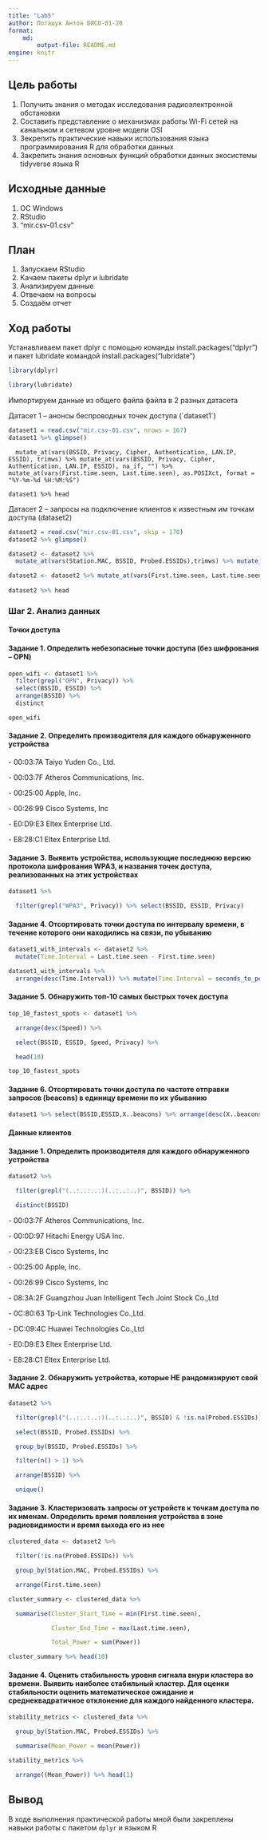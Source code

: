 ---
title: "Lab5"
author: Поташук Антон БИСО-01-20
format: 
    md:
        output-file: README.md
engine: knitr
---

## Цель работы

1.  Получить знания о методах исследования радиоэлектронной обстановки
2.  Составить представление о механизмах работы Wi-Fi сетей на канальном и сетевом уровне модели OSI
3.  Зекрепить практические навыки использования языка программирования R для обработки данных
4.  Закрепить знания основных функций обработки данных экосистемы tidyverse языка R

## Исходные данные

1.  ОС Windows
2.  RStudio
3.  "mir.csv-01.csv"

## План

1.  Запускаем RStudio
2.  Качаем пакеты dplyr и lubridate
3.  Анализируем данные
4.  Отвечаем на вопросы
5.  Создаём отчет

## Ход работы

Устанавливаем пакет dplyr с помощью команды install.packages(“dplyr ”) и пакет lubridate командой install.packages(“lubridate”)

```{r}
library(dplyr)
```

```{r}
library(lubridate)
```

Импортируем данные из общего файла файла в 2 разных датасета

Датасет 1 -- анонсы беспроводных точек доступа (\`dataset1\`)

```{r}
dataset1 = read.csv("mir.csv-01.csv", nrows = 167)
dataset1 %>% glimpse()
```

```{dataset1 <- dataset1 %>%}
  mutate_at(vars(BSSID, Privacy, Cipher, Authentication, LAN.IP, ESSID), trimws) %>% mutate_at(vars(BSSID, Privacy, Cipher, Authentication, LAN.IP, ESSID), na_if, "") %>%  mutate_at(vars(First.time.seen, Last.time.seen), as.POSIXct, format = "%Y-%m-%d %H:%M:%S")

dataset1 %>% head
```

Датасет 2 -- запросы на подключение клиентов к известным им точкам доступа (dataset2)

```{r}
dataset2 = read.csv("mir.csv-01.csv", skip = 170)
dataset2 %>% glimpse()
```

```{r}
dataset2 <- dataset2 %>% 
  mutate_at(vars(Station.MAC, BSSID, Probed.ESSIDs),trimws) %>% mutate_at(vars(Station.MAC, BSSID, Probed.ESSIDs),na_if, "")

dataset2 <- dataset2 %>% mutate_at(vars(First.time.seen, Last.time.seen), as.POSIXct, format = "%Y-%m-%d %H:%M:%S") %>% mutate_at(vars(Power, X..packets), as.integer) %>% filter(!is.na(BSSID))
  
dataset2 %>% head
```

### Шаг 2. Анализ данных

#### Точки доступа

#### Задание 1. Определить небезопасные точки доступа (без шифрования -- OPN)

```{r}
open_wifi <- dataset1 %>% 
  filter(grepl("OPN", Privacy)) %>%
  select(BSSID, ESSID) %>%
  arrange(BSSID) %>%
  distinct

open_wifi
```

#### Задание 2. Определить производителя для каждого обнаруженного устройства

\- 00:03:7A Taiyo Yuden Co., Ltd.

\- 00:03:7F Atheros Communications, Inc.

\- 00:25:00 Apple, Inc.

\- 00:26:99 Cisco Systems, Inc

\- E0:D9:E3 Eltex Enterprise Ltd.

\- E8:28:C1 Eltex Enterprise Ltd.

#### Задание 3. Выявить устройства, использующие последнюю версию протокола шифрования WPA3, и названия точек доступа, реализованных на этих устройствах

```{r}
dataset1 %>%

  filter(grepl("WPA3", Privacy)) %>% select(BSSID, ESSID, Privacy)
```

#### Задание 4. Отсортировать точки доступа по интервалу времени, в течение которого они находились на связи, по убыванию

```{r}
dataset1_with_intervals <- dataset2 %>% 
  mutate(Time.Interval = Last.time.seen - First.time.seen)

dataset1_with_intervals %>% 
  arrange(desc(Time.Interval)) %>% mutate(Time.Interval = seconds_to_period(Time.Interval)) %>% select(BSSID, First.time.seen, Last.time.seen, Time.Interval) %>% head
```

#### Задание 5. Обнаружить топ-10 самых быстрых точек доступа

```{r}
top_10_fastest_spots <- dataset1 %>%

  arrange(desc(Speed)) %>%

  select(BSSID, ESSID, Speed, Privacy) %>%

  head(10)

top_10_fastest_spots
```

#### Задание 6. Отсортировать точки доступа по частоте отправки запросов (beacons) в единицу времени по их убыванию

```{r}
dataset1 %>% select(BSSID,ESSID,X..beacons) %>% arrange(desc(X..beacons))
```

#### Данные клиентов

#### Задание 1. Определить производителя для каждого обнаруженного устройства

```{r}
dataset2 %>%

  filter(grepl("(..:..:..:)(..:..:..)", BSSID)) %>%

  distinct(BSSID)
```

\- 00:03:7F Atheros Communications, Inc.

\- 00:0D:97 Hitachi Energy USA Inc.

\- 00:23:EB Cisco Systems, Inc

\- 00:25:00 Apple, Inc.

\- 00:26:99 Cisco Systems, Inc

\- 08:3A:2F Guangzhou Juan Intelligent Tech Joint Stock Co.,Ltd

\- 0C:80:63 Tp-Link Technologies Co.,Ltd.

\- DC:09:4C Huawei Technologies Co.,Ltd

\- E0:D9:E3 Eltex Enterprise Ltd.

\- E8:28:C1 Eltex Enterprise Ltd.

#### Задание 2. Обнаружить устройства, которые НЕ рандомизируют свой MAC адрес

```{r}
dataset2 %>%

  filter(grepl("(..:..:..:)(..:..:..)", BSSID) & !is.na(Probed.ESSIDs)) %>%

  select(BSSID, Probed.ESSIDs) %>%

  group_by(BSSID, Probed.ESSIDs) %>%

  filter(n() > 1) %>%

  arrange(BSSID) %>%

  unique()
```

#### Задание 3. Кластеризовать запросы от устройств к точкам доступа по их именам. Определить время появления устройства в зоне радиовидимости и время выхода его из нее

```{r}
clustered_data <- dataset2 %>%

  filter(!is.na(Probed.ESSIDs)) %>%

  group_by(Station.MAC, Probed.ESSIDs) %>%

  arrange(First.time.seen)

cluster_summary <- clustered_data %>%

  summarise(Cluster_Start_Time = min(First.time.seen),

            Cluster_End_Time = max(Last.time.seen),

            Total_Power = sum(Power))

cluster_summary %>% head(10)
```

#### Задание 4. Оценить стабильность уровня сигнала внури кластера во времени. Выявить наиболее стабильный кластер. Для оценки стабильности оценить математическое ожидание и среднеквадратичное отклонение для каждого найденного кластера.

```{r}
stability_metrics <- clustered_data %>%

  group_by(Station.MAC, Probed.ESSIDs) %>%

  summarise(Mean_Power = mean(Power))

stability_metrics %>%

  arrange((Mean_Power)) %>% head(1)
```

## Вывод

В ходе выполнения практической работы мной были закреплены навыки работы с пакетом `dplyr` и языком R

